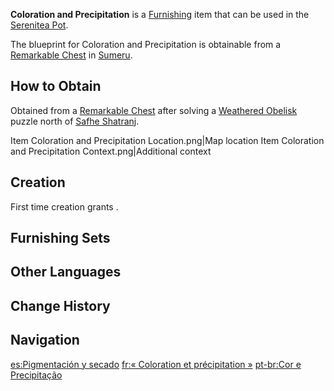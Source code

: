 {{Furnishing Infobox
|id             = 373156
|image          = Item Coloration and Precipitation.png
|category       = Landscape
|subcategory    = Large Object
|quality        = 2
|adeptal_energy = 30
|load           = 190
|reduced_load   = 141
|description    = A dye tank often found in the desert region with a base made of fine grains of stone. The interior of the five-layered tank was crafted using clay to prevent dyes from staining its walls and consequently contaminating other colors. The clay surface also facilitates the removal of mineral deposits after use. Many of the desert dwellers' clothing have been colored using these dye tanks.
|mention        = 
|blueprint      = Remarkable Chest
|source1        = 
}}
'''Coloration and Precipitation''' is a [[Furnishing]] item that can be used in the [[Serenitea Pot]].

The blueprint for Coloration and Precipitation is obtainable from a [[Remarkable Chest]] in [[Sumeru]].

==How to Obtain==
Obtained from a [[Remarkable Chest]] after solving a [[Weathered Obelisk]] puzzle north of [[Safhe Shatranj]].
<gallery>
Item Coloration and Precipitation Location.png|Map location
Item Coloration and Precipitation Context.png|Additional context
</gallery>

==Creation==
First time creation grants {{Item|Trust|24|x=30}}.
{{Recipe
|type = Creation
|time = 12h
|Iron Chunk = 8
|sort = Iron Chunk
}}

==Furnishing Sets==
{{Craft Usage|type=Furnishing Set}}

==Other Languages==
{{Other Languages
|en      = Coloration and Precipitation
|zhs     = 「着色与沉淀」
|zhs_rm  = "Zhuósè yǔ Chéndiàn"
|zht     = 「著色與沉澱」
|zht_rm  = "Zhuósè yǔ Chéndiàn"
|zh_tl   = 
|ja      = 「着色と沈殿」
|ja_rm   = "Chakushoku to Chinden"
|ja_tl   = "Coloration and Precipitation"
|ko      = 「착색과 침전」
|ko_tl   = "Coloration and Precipitation"
|es      = Pigmentación y secado
|es_tl   = Pigmentation and Drying
|fr      = «&nbsp;Coloration et précipitation&nbsp;»
|fr_tl   = "Coloration and Precipitation"
|ru      = «Покраска и осадки»
|ru_tl   = "Painting and Precipitation"
|th      = "สีสันและการทับถม"
|th_rm   = 
|th_tl   = 
|vi      = Nhuốm Màu Và Đóng Cặn
|vi_tl   = 
|de      = „Färbung und Ablagerung“
|de_tl   = "Coloration and Deposition"
|id      = Pewarnaan dan Curah Hujan
|id_tl   = Coloring and Rainfall
|pt      = Cor e Precipitação
|pt_tl   = 
|tr      = "Boyama ve Tortu Çökmesi"
|tr_tl   = 
|it      = Colorazione e precipitazione
|it_tl   = Coloration and Precipitation
}}

==Change History==
{{Change History|3.4}}

==Navigation==
{{Furnishing Navbox|exterior}}

[[es:Pigmentación y secado]]
[[fr:« Coloration et précipitation »]]
[[pt-br:Cor e Precipitação]]